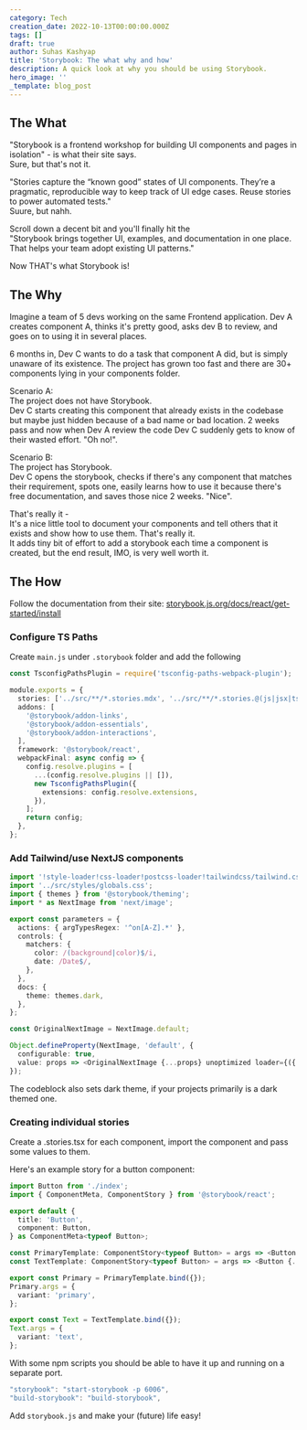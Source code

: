 ```yaml
---
category: Tech
creation_date: 2022-10-13T00:00:00.000Z
tags: []
draft: true
author: Suhas Kashyap
title: 'Storybook: The what why and how'
description: A quick look at why you should be using Storybook.
hero_image: ''
_template: blog_post
---
```



## The What

"Storybook is a frontend workshop for building UI components and pages in isolation" - is what their site says.  
Sure, but that's not it.

"Stories capture the “known good” states of UI components. They’re a pragmatic, reproducible way to keep track of UI edge cases. Reuse stories to power automated tests."  
Suure, but nahh.

Scroll down a decent bit and you'll finally hit the  
"Storybook brings together UI, examples, and documentation in one place. That helps your team adopt existing UI patterns."

Now THAT's what Storybook is!

## The Why

Imagine a team of 5 devs working on the same Frontend application. Dev A creates component A, thinks it's pretty good, asks dev B to review, and goes on to using it in several places.

6 months in, Dev C wants to do a task that component A did, but is simply unaware of its existence. The project has grown too fast and there are 30+ components lying in your components folder.

Scenario A:  
The project does not have Storybook.  
Dev C starts creating this component that already exists in the codebase but maybe just hidden because of a bad name or bad location. 2 weeks pass and now when Dev A review the code Dev C suddenly gets to know of their wasted effort. "Oh no!".

Scenario B:  
The project has Storybook.  
Dev C opens the storybook, checks if there's any component that matches their requirement, spots one, easily learns how to use it because there's free documentation, and saves those nice 2 weeks. "Nice".

That's really it -  
It's a nice little tool to document your components and tell others that it exists and show how to use them. That's really it.  
It adds tiny bit of effort to add a storybook each time a component is created, but the end result, IMO, is very well worth it.

## The How

Follow the documentation from their site: [storybook.js.org/docs/react/get-started/install](https://storybook.js.org/docs/react/get-started/install 'storybook.js.org/docs/react/get-started/install')

### Configure TS Paths

Create `main.js` under `.storybook` folder and add the following

```typescript
const TsconfigPathsPlugin = require('tsconfig-paths-webpack-plugin');

module.exports = {
  stories: ['../src/**/*.stories.mdx', '../src/**/*.stories.@(js|jsx|ts|tsx)'],
  addons: [
    '@storybook/addon-links',
    '@storybook/addon-essentials',
    '@storybook/addon-interactions',
  ],
  framework: '@storybook/react',
  webpackFinal: async config => {
    config.resolve.plugins = [
      ...(config.resolve.plugins || []),
      new TsconfigPathsPlugin({
        extensions: config.resolve.extensions,
      }),
    ];
    return config;
  },
};
```

### Add Tailwind/use NextJS components

```typescript
import '!style-loader!css-loader!postcss-loader!tailwindcss/tailwind.css';
import '../src/styles/globals.css';
import { themes } from '@storybook/theming';
import * as NextImage from 'next/image';

export const parameters = {
  actions: { argTypesRegex: '^on[A-Z].*' },
  controls: {
    matchers: {
      color: /(background|color)$/i,
      date: /Date$/,
    },
  },
  docs: {
    theme: themes.dark,
  },
};

const OriginalNextImage = NextImage.default;

Object.defineProperty(NextImage, 'default', {
  configurable: true,
  value: props => <OriginalNextImage {...props} unoptimized loader={({ src }) => src} />,
});
```

The codeblock also sets dark theme, if your projects primarily is a dark themed one.

### Creating individual stories

Create a .stories.tsx for each component, import the component and pass some values to them.

Here's an example story for a button component:

```typescript
import Button from './index';
import { ComponentMeta, ComponentStory } from '@storybook/react';

export default {
  title: 'Button',
  component: Button,
} as ComponentMeta<typeof Button>;

const PrimaryTemplate: ComponentStory<typeof Button> = args => <Button {...args}>Click me!</Button>;
const TextTemplate: ComponentStory<typeof Button> = args => <Button {...args}>Click me!</Button>;

export const Primary = PrimaryTemplate.bind({});
Primary.args = {
  variant: 'primary',
};

export const Text = TextTemplate.bind({});
Text.args = {
  variant: 'text',
};
```

With some npm scripts you should be able to have it up and running on a separate port.

```typescript
"storybook": "start-storybook -p 6006",
"build-storybook": "build-storybook",
```

Add `storybook.js` and make your (future) life easy!
